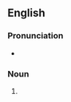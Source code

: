 ==English==

===Pronunciation===
* {{a|UK}} {{IPA|en|/kæsˈtɹeɪtɹɪsiːz/}}

===Noun===
{{head|en|noun form}}

# {{en-irregular plural of|ending=ces|castratrix}}